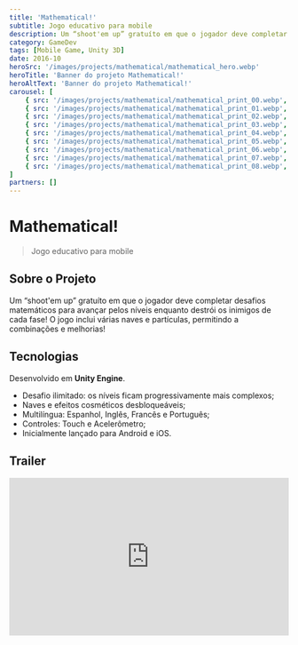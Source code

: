 ```yaml
---
title: 'Mathematical!'
subtitle: Jogo educativo para mobile
description: Um “shoot'em up” gratuíto em que o jogador deve completar desafios matemáticos para avançar pelos níveis enquanto destrói os inimigos de cada fase!
category: GameDev
tags: [Mobile Game, Unity 3D]
date: 2016-10
heroSrc: '/images/projects/mathematical/mathematical_hero.webp'
heroTitle: 'Banner do projeto Mathematical!'
heroAltText: 'Banner do projeto Mathematical!'
carousel: [
	{ src: '/images/projects/mathematical/mathematical_print_00.webp', title: 'Título', description: 'Descrição' },
	{ src: '/images/projects/mathematical/mathematical_print_01.webp', title: 'Título', description: 'Descrição' },
	{ src: '/images/projects/mathematical/mathematical_print_02.webp', title: 'Título', description: 'Descrição' },
	{ src: '/images/projects/mathematical/mathematical_print_03.webp', title: 'Título', description: 'Descrição' },
	{ src: '/images/projects/mathematical/mathematical_print_04.webp', title: 'Título', description: 'Descrição' },
	{ src: '/images/projects/mathematical/mathematical_print_05.webp', title: 'Título', description: 'Descrição' },
	{ src: '/images/projects/mathematical/mathematical_print_06.webp', title: 'Título', description: 'Descrição' },
	{ src: '/images/projects/mathematical/mathematical_print_07.webp', title: 'Título', description: 'Descrição' },
	{ src: '/images/projects/mathematical/mathematical_print_08.webp', title: 'Título', description: 'Descrição' },
]
partners: []
---
```


# Mathematical!

> Jogo educativo para mobile

## Sobre o Projeto

Um “shoot'em up” gratuíto em que o jogador deve completar desafios matemáticos para avançar pelos níveis enquanto destrói os inimigos de cada fase! O jogo inclui várias naves e partículas, permitindo a combinações e melhorias!

## Tecnologias

Desenvolvido em **Unity Engine**.

-   Desafio ilimitado: os níveis ficam progressivamente mais complexos;
-   Naves e efeitos cosméticos desbloqueáveis;
-   Multilíngua: Espanhol, Inglês, Francês e Português;
-   Controles: Touch e Acelerômetro;
-   Inicialmente lançado para Android e iOS.

## Trailer

<iframe
	width="100%"
	style="aspect-ratio: 16/9"
	src="https://www.youtube.com/embed/XHWtE-v_wGg"
	title="YouTube video player"
	frameborder="0"
	allow="accelerometer; autoplay; clipboard-write; encrypted-media; gyroscope; picture-in-picture"
	allowfullscreen
></iframe>